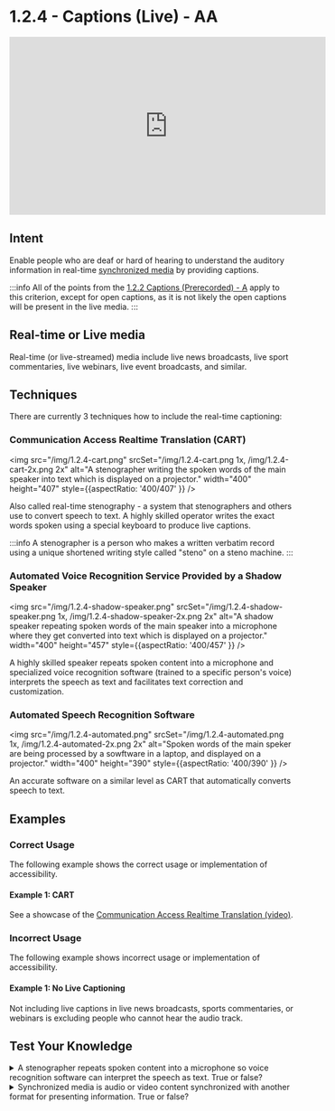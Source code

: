# 1.2.4 - Captions (Live) - AA

<iframe width="560" height="315" src="https://www.youtube.com/embed/idorGs6NkmM" title="1.2.4 - Captions (Live) - WCAG Documents" frameBorder="0" allow="accelerometer; autoplay; clipboard-write; encrypted-media; gyroscope; picture-in-picture" allowFullScreen></iframe>

## Intent

Enable people who are deaf or hard of hearing to understand the auditory information in real-time [synchronized media](/docs/wcag-documents/glossary-of-terms#synchronized-media) by providing captions.

:::info
All of the points from the [1.2.2 Captions (Prerecorded) - A](./1.2.2-captions-prerecorded.mdx) apply to this criterion, except for open captions, as it is not likely the open captions will be present in the live media.
:::

## Real-time or Live media

Real-time (or live-streamed) media include live news broadcasts, live sport commentaries, live webinars, live event broadcasts, and similar.

## Techniques

There are currently 3 techniques how to include the real-time captioning:

### Communication Access Realtime Translation (CART)

<img src="/img/1.2.4-cart.png" srcSet="/img/1.2.4-cart.png 1x, /img/1.2.4-cart-2x.png 2x" alt="A stenographer writing the spoken words of the main speaker into text which is displayed on a projector." width="400" height="407" style={{aspectRatio: '400/407' }} />

Also called real-time stenography - a system that stenographers and others use to convert speech to text. A highly skilled operator writes the exact words spoken using a special keyboard to produce live captions.

:::info
A stenographer is a person who makes a written verbatim record using a unique shortened writing style called "steno" on a steno machine.
:::

### Automated Voice Recognition Service Provided by a Shadow Speaker

<img src="/img/1.2.4-shadow-speaker.png" srcSet="/img/1.2.4-shadow-speaker.png 1x, /img/1.2.4-shadow-speaker-2x.png 2x" alt="A shadow speaker repeating spoken words of the main speaker into a microphone where they get converted into text which is displayed on a projector." width="400" height="457" style={{aspectRatio: '400/457' }} />

A highly skilled speaker repeats spoken content into a microphone and specialized voice recognition software (trained to a specific person's voice) interprets the speech as text and facilitates text correction and customization.

### Automated Speech Recognition Software

<img src="/img/1.2.4-automated.png" srcSet="/img/1.2.4-automated.png 1x, /img/1.2.4-automated-2x.png 2x" alt="Spoken words of the main speker are being processed by a sowftware in a laptop, and displayed on a projector." width="400" height="390" style={{aspectRatio: '400/390' }} />

An accurate software on a similar level as CART that automatically converts speech to text.

## Examples

### Correct Usage

The following example shows the correct usage or implementation of accessibility.

#### Example 1: CART

See a showcase of the [Communication Access Realtime Translation (video)](https://www.youtube.com/watch?v=-7koiXCgECc).

### Incorrect Usage

The following example shows incorrect usage or implementation of accessibility.

#### Example 1: No Live Captioning

Not including live captions in live news broadcasts, sports commentaries, or webinars is excluding people who cannot hear the audio track.

## Test Your Knowledge

<details>
	<summary><span>A stenographer repeats spoken content into a microphone so voice recognition software can interpret the speech as text. True or false?</span></summary>
  False - a stenographer writes, whereas a shadow speaker speaks.
</details>

<details>
  <summary><span>Synchronized media is audio or video content synchronized with another format for presenting information. True or false?</span></summary>
  True - no catch here.
</details>
